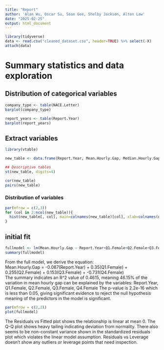 ```yaml
---
title: "Report"
author: 'Alan Wu, Oscar Su, Sean Gee, Shelby Jackson, Alton Law'
date: "2025-02-25"
output: html_document
---
```


```r
library(tidyverse)
data <- read.csv("cleaned_dataset.csv", header=TRUE) %>% select(-X)
attach(data)
```
# Summary statistics and data exploration

## Distribution of categorical variables
```r
company_type <- table(NACE.Letter)
barplot(company_type)

report_years <- table(Report.Year)
barplot(report_years)
```

## Extract variables
```r
library(vtable)

new_table <- data.frame(Report.Year, Mean.Hourly.Gap, Median.Hourly.Gap, Q1.Female, Q2.Female, Q3.Female, Q4.Female, Percentage.Employees.Female)

## Descriptive tables
st(new_table, digits=4)

cor(new_table)
pairs(new_table)
```

### Distribution of variables
```r
par(mfrow = c(2,3))
for (col in 2:ncol(new_table)){
  hist(new_table[, col], main=colnames(new_table)[col], xlab=colnames(new_table)[col])
}
```

## initial fit
```r
fullmodel <- lm(Mean.Hourly.Gap ~ Report.Year+Q1.Female+Q2.Female+Q3.Female+Q4.Female, data = data)
summary(fullmodel)
```

From the full model, we derive the equation: \
Mean.Hourly.Gap = -0.087(Report.Year) + 0.35(Q1.Female) + 0.255(Q2.Female) + 0.153(Q3.Female) + -0.731(Q4.Female) \
The summary indicates an R^2 value of 0.4615, meaning 46.15% of the variation in mean hourly gap can be explained by the variables: Report.Year, Q1.Female, Q2.Female, Q3.Female, Q4.Female
The p-value is 2.2e-16 which is less than 0.05, giving significant evidence to reject the null hypothesis meaning of the predictors in the model is significant.

```r
par(mfrow = c(2,2))
plot(fullmodel)
```

The Residuals vs Fitted plot shows the relationship is linear at mean 0. The Q-Q plot shows heavy tailing indicating deviation from normality. There also seems to be non-constant variance shown in the standardized residuals plot which violates the linear model assumption. Residuals vs Leverage doesn't show any outliers or leverage points that need inspection.